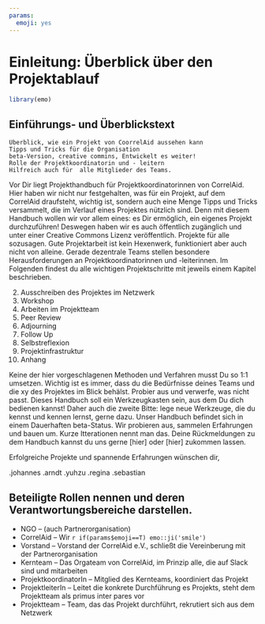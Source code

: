 ```yaml
---
params:
  emoji: yes
---
```


# Einleitung: Überblick über den Projektablauf {#intro}

```r
library(emo)
```


## Einführungs- und Überblickstext

```block
Überblick, wie ein Projekt von CoorrelAid aussehen kann
Tipps und Tricks für die Organisation
beta-Version, creative commins, Entwickelt es weiter!
Rolle der Projektkoordinatorin und - leitern
Hilfreich auch für  alle Mitglieder des Teams.
```


Vor Dir liegt Projekthandbuch für Projektkoordinatorinnen von CorrelAid. Hier haben wir nicht nur festgehalten, was für ein Projekt, auf dem CorrelAid draufsteht, wichtig ist, sondern auch eine Menge Tipps und Tricks versammelt, die im Verlauf eines Projektes nützlich sind. Denn mit diesem Handbuch wollen wir vor allem eines: es Dir ermöglich, ein eigenes Projekt durchzuführen! Deswegen haben wir es auch öffentlich zugänglich und unter einer Creative Commons Lizenz veröffentlich. Projekte für alle sozusagen.
Gute Projektarbeit ist kein Hexenwerk, funktioniert aber auch nicht von alleine. Gerade dezentrale Teams stellen besondere Herausforderungen an Projektkoordinatorinnen und -leiterinnen. Im Folgenden findest du alle wichtigen Projektschritte mit jeweils einem Kapitel beschrieben.  

2. Ausschreiben des Projektes im Netzwerk
3. Workshop
4. Arbeiten im Projektteam
5. Peer Review
6. Adjourning
7. Follow Up
8. Selbstreflexion
9. Projektinfrastruktur
10. Anhang

Keine der hier vorgeschlagenen Methoden und Verfahren musst Du so 1:1 umsetzen. Wichtig ist es immer, dass du die Bedürfnisse deines Teams und die xy des Projektes im Blick behälst. Probier aus und verwerfe, was nicht passt. Dieses Handbuch soll ein Werkzeugkasten sein, aus dem Du dich bedienen kannst!
Daher auch die zweite Bitte: lege neue Werkzeuge, die du kennst und kennen lernst, gerne dazu. Unser Handbuch befindet sich in einem Dauerhaften beta-Status. Wir probieren aus, sammelen Erfahrungen und bauen um. Kurze Itterationen nennt man das. Deine Rückmeldungen zu dem Handbuch kannst du uns gerne [hier] oder [hier] zukommen lassen.

Erfolgreiche Projekte und spannende Erfahrungen wünschen dir,

.johannes .arndt .yuhzu .regina .sebastian

## Beteiligte Rollen nennen und deren Verantwortungsbereiche darstellen.

- NGO -- (auch Partnerorganisation)
- CorrelAid -- Wir `r if(params$emoji==T) emo::ji('smile')`
- Vorstand -- Vorstand der CorrelAid e.V., schließt die Vereinberung mit der Partnerorganisation
- Kernteam -- Das Orgateam von CorrelAid, im Prinzip alle, die auf Slack sind und mitarbeiten
- ProjektkoordinatorIn -- Mitglied des Kernteams, koordiniert das Projekt
- ProjektleiterIn -- Leitet die konkrete Durchführung es Projekts, steht dem Projektteam als primus inter pares vor
- Projektteam -- Team, das das Projekt durchführt, rekrutiert sich aus dem Netzwerk
